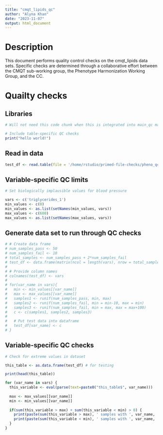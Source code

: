 ```yaml
---
title: "cmqt_lipids_qc"
author: "Alyna Khan"
date: "2023-11-07"
output: html_document
---
```


# Description
This document performs quality control checks on the cmqt_lipids data sets. Specific checks are determined through a collaborative effort between the CMQT sub-working group, the Phenotype Harmonization Working Group, and the CC. 

# Quailty checks
## Libraries
```r
# Will not need this code chunk when this is integrated into main_qc markdown doc
```

```r
# Include table-specific QC checks
print("hello world!")
```

## Read in data
```r
test_df <- read.table(file = '/home/rstudio/primed-file-checks/pheno_qc/test_data/cmqt_lipids.tsv', sep = '\t', header = TRUE)
```

## Variable-specific QC limits
```r
# Set biologically implausible values for blood pressure

vars <- c('triglycerides_1')
min_values <- c(0) 
min_values <- as.list(setNames(min_values, vars))
max_values <- c(600)
max_values <- as.list(setNames(max_values, vars))
```

## Generate data set to run through QC checks 
```r
# # Create data frame 
# num_samples_pass <- 50 
# num_samples_fail <- 10
# total_samples <- num_samples_pass + 2*num_samples_fail
# test_df <- data.frame(matrix(ncol = length(vars), nrow = total_samples))
# 
# # Provide column names
# colnames(test_df) <- vars
# 
# for(var_name in vars){
#   min <- min_values[[var_name]]
#   max <- max_values[[var_name]]
#   samples1 <- runif(num_samples_pass, min, max)
#   samples2 <- runif(num_samples_fail, min = min-10, max = min)
#   samples3 <- runif(num_samples_fail, min = max, max = max+100)
#   c <- c(samples1, samples2, samples3)
#   
#   # Put test data into dataframe
#   test_df[var_name] <- c
# }
```

## Variable-specific QC checks
```r
# Check for extreme values in dataset

this_table <- as.data.frame(test_df) # for testing

print(head(this_table))

for (var_name in vars) {
  this_variable <- eval(parse(text=paste0("this_table$", var_name)))
  
  max <- max_values[[var_name]]
  min <- min_values[[var_name]]
  
  if(sum(this_variable > max) + sum(this_variable < min) > 0) {
    print(paste(sum(this_variable > max), ' samples with ', var_name, '>', max))
    print(paste(sum(this_variable < min), ' samples with ', var_name, '<', min))
  }
}
```
